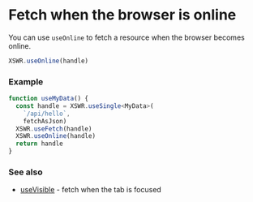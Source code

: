 # Fetch when the browser is online

You can use `useOnline` to fetch a resource when the browser becomes online.

```typescript
XSWR.useOnline(handle) 
```

### Example

```typescript
function useMyData() {
  const handle = XSWR.useSingle<MyData>(
    `/api/hello`, 
    fetchAsJson)
  XSWR.useFetch(handle)
  XSWR.useOnline(handle)
  return handle
}
```

### See also

- [useVisible](/features/use-visible) - fetch when the tab is focused